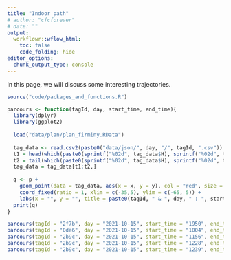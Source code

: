 ```yaml
---
title: "Indoor path"
# author: "cfcforever"
# date: ""
output: 
  workflowr::wflow_html:
    toc: false
    code_folding: hide
editor_options:
  chunk_output_type: console
---
```


In this page, we will discuss some interesting trajectories.

```r
source("code/packages_and_functions.R")
```


```r
parcours <- function(tagId, day, start_time, end_time){
  library(dplyr)
  library(ggplot2)
  
  load("data/plan/plan_firminy.RData")
  
  tag_data <- read.csv2(paste0("data/json/", day, "/", tagId, ".csv"))
  t1 = head(which(paste0(sprintf("%02d", tag_data$H), sprintf("%02d", tag_data$M))==start_time), 1)
  t2 = tail(which(paste0(sprintf("%02d", tag_data$H), sprintf("%02d", tag_data$M))==end_time), 1)
  tag_data = tag_data[t1:t2,]
  
  q <- p + 
    geom_point(data = tag_data, aes(x = x, y = y), col = "red", size = 0.5) +
    coord_fixed(ratio = 1, xlim = c(-35,5), ylim = c(-65, 5)) +
    labs(x = "", y = "", title = paste0(tagId, " & ", day, " : ", start_time, " - ", end_time))
  print(q)
}

parcours(tagId = "2f7b", day = "2021-10-15", start_time = "1950", end_time = "1952")
parcours(tagId = "0da6", day = "2021-10-15", start_time = "1004", end_time = "1011")
parcours(tagId = "2b9c", day = "2021-10-15", start_time = "1156", end_time = "1159")
parcours(tagId = "2b9c", day = "2021-10-15", start_time = "1228", end_time = "1231")
parcours(tagId = "2b9c", day = "2021-10-15", start_time = "1239", end_time = "1241")
```

